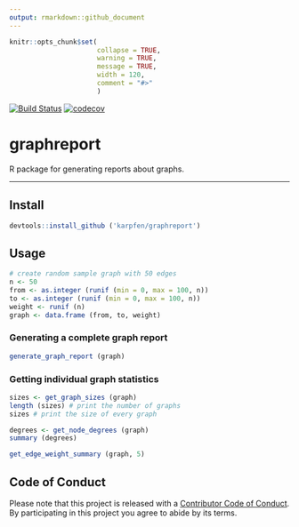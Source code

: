 ```yaml
---
output: rmarkdown::github_document
---
```


<!-- README.md is generated from README.Rmd. Please edit that file -->

```r
knitr::opts_chunk$set(
                      collapse = TRUE,
                      warning = TRUE,
                      message = TRUE,
                      width = 120,
                      comment = "#>"
                      )
```

[![Build Status](https://travis-ci.org/karpfen/graphreport.svg?branch=master)](https://travis-ci.org/karpfen/graphreport)
[![codecov](https://codecov.io/gh/karpfen/graphreport/branch/master/graph/badge.svg)](https://codecov.io/gh/karpfen/graphreport)

# graphreport

R package for generating reports about graphs.

------

## Install

```r
devtools::install_github ('karpfen/graphreport')
```

## Usage

```r
# create random sample graph with 50 edges
n <- 50
from <- as.integer (runif (min = 0, max = 100, n))
to <- as.integer (runif (min = 0, max = 100, n))
weight <- runif (n)
graph <- data.frame (from, to, weight)
```

### Generating a complete graph report

```r
generate_graph_report (graph)
```


### Getting individual graph statistics

```r
sizes <- get_graph_sizes (graph)
length (sizes) # print the number of graphs
sizes # print the size of every graph

degrees <- get_node_degrees (graph)
summary (degrees)

get_edge_weight_summary (graph, 5)
```

## Code of Conduct

Please note that this project is released with a [Contributor Code of Conduct](https://github.com/osm-router/osmprob/blob/master/CONDUCT.md). By participating in this project you agree to abide by its terms.
